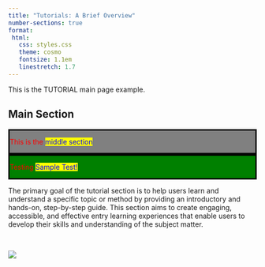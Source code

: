 ```yaml
---
title: "Tutorials: A Brief Overview"
number-sections: true
format:
 html:
   css: styles.css
   theme: cosmo
   fontsize: 1.1em
   linestretch: 1.7
---
```


This is the TUTORIAL main page example.

## Main Section

::: {style="color: red; border: solid black; background-color: grey;"}
This is the [middle section]{style="background-color: yellow; color: blue;"} 
:::


::: {.grid}

::: {.g-col-2}
:::

::: {.g-col-8}

::: {style="color: red; border: solid black; background-color: green;"}
Testing [Sample Test!]{style="background-color: yellow; color: blue;"}
:::

:::

::: {.g-col-2}
:::

:::

The primary goal of the tutorial section is to help users learn and understand a specific topic or method by providing an introductory and hands-on, step-by-step guide. This section aims to create engaging, accessible, and effective entry learning experiences that enable users to develop their skills and understanding of the subject matter.

<br>

::: {.grid}

::: {.g-col-2}
:::

::: {.g-col-8}
![](./figures/lights.png)
:::

::: {.g-col-2}
:::

:::


